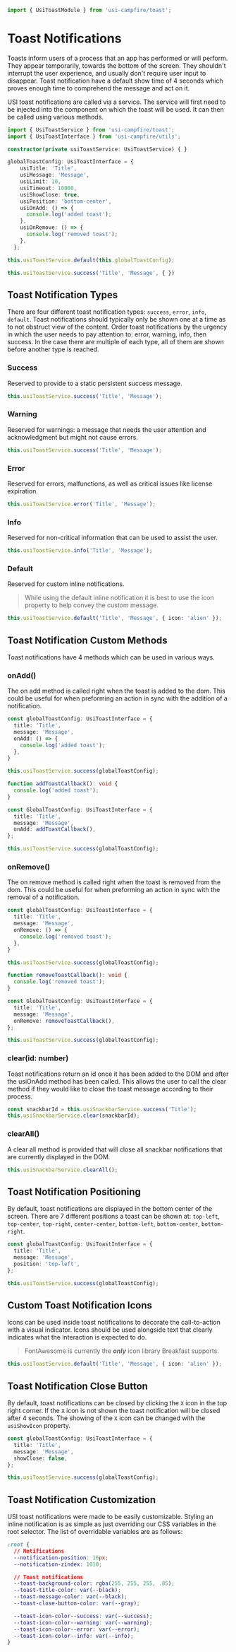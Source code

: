 ```ts
import { UsiToastModule } from 'usi-campfire/toast';
```

# Toast Notifications
Toasts inform users of a process that an app has performed or will perform. They appear temporarily, towards the
bottom of the screen. They shouldn't interrupt the user experience, and usually don't require user input to disappear.
Toast notification have a default show time of 4 seconds which proves enough time to comprehend the message and act
on it.

USI toast notifications are called via a service. The service will first need to be injected into the component on
which the toast will be used. It can then be called using various methods.

```ts
import { UsiToastService } from 'usi-campfire/toast';
import { UsiToastInterface } from 'usi-campfire/utils';

constructor(private usiToastService: UsiToastService) { }

globalToastConfig: UsiToastInterface = {
    usiTitle: 'Title',
    usiMessage: 'Message',
    usiLimit: 10,
    usiTimeout: 10000,
    usiShowClose: true,
    usiPosition: 'bottom-center',
    usiOnAdd: () => {
      console.log('added toast');
    },
    usiOnRemove: () => {
      console.log('removed toast');
    },
  };

this.usiToastService.default(this.globalToastConfig);

this.usiToastService.success('Title', 'Message', { })
```

## Toast Notification Types
There are four different toast notification types: `success`, `error`, `info`, `default`. Toast notifications
should typically only be shown one at a time as to not obstruct view of the content. Order toast notifications by the
urgency in which the user needs to pay attention to: error, warning, info, then success. In the case there are multiple
of each type, all of them are shown before another type is reached.

### Success
Reserved to provide to a static persistent success message.

```ts
this.usiToastService.success('Title', 'Message');
```

### Warning
Reserved for warnings: a message that needs the user attention and acknowledgment but might not cause errors.

```ts
this.usiToastService.success('Title', 'Message');
```

### Error
Reserved for errors, malfunctions, as well as critical issues like license expiration.

```ts
this.usiToastService.error('Title', 'Message');
```

### Info
Reserved for non-critical information that can be used to assist the user.

```ts
this.usiToastService.info('Title', 'Message');
```

### Default
Reserved for custom inline notifications.

> While using the default inline notification it is best to use the icon property to help convey the custom message.

```ts
this.usiToastService.default('Title', 'Message', { icon: 'alien' });
```

## Toast Notification Custom Methods
Toast notifications have 4 methods which can be used in various ways.

### onAdd()
The on add method is called right when the toast is added to the dom. This could be useful for when preforming an
action in sync with the addition of a notification.

```ts
const globalToastConfig: UsiToastInterface = {
  title: 'Title',
  message: 'Message',
  onAdd: () => {
    console.log('added toast');
  },
}

this.usiToastService.success(globalToastConfig);
```

```ts
function addToastCallback(): void {
  console.log('added toast');
}

const GlobalToastConfig: UsiToastInterface = {
  title: 'Title',
  message: 'Message',
  onAdd: addToastCallback(),
};

this.usiToastService.success(globalToastConfig);
```

### onRemove()
The on remove method is called right when the toast is removed from the dom. This could be useful for when preforming
an action in sync with the removal of a notification.

```ts
const globalToastConfig: UsiToastInterface = {
  title: 'Title',
  message: 'Message',
  onRemove: () => {
    console.log('removed toast');
  },
}

this.usiToastService.success(globalToastConfig);
```

```ts
function removeToastCallback(): void {
  console.log('removed toast');
}

const GlobalToastConfig: UsiToastInterface = {
  title: 'Title',
  message: 'Message',
  onRemove: removeToastCallback(),
};

this.usiToastService.success(globalToastConfig);
```

### clear(id: number)
Toast notifications return an id once it has been added to the DOM and after the usiOnAdd method has been called.
This allows the user to call the clear method if they would like to close the toast message according to their process.

```ts
const snackbarId = this.usiSnackbarService.success('Title');
this.usiSnackbarService.clear(snackbarId);
```

### clearAll()
A clear all method is provided that will close all snackbar notifications that are currently displayed in the DOM.

```ts
this.usiSnackbarService.clearAll();
```

## Toast Notification Positioning
By default, toast notifications are displayed in the bottom center of the screen. There are 7 different positions a
toast can be shown at: `top-left`, `top-center`, `top-right`, `center-center`, `bottom-left`, `bottom-center`,
`bottom-right`.

```ts
const globalToastConfig: UsiToastInterface = {
  title: 'Title',
  message: 'Message',
  position: 'top-left',
};

this.usiToastService.success(globalToastConfig);
```

## Custom Toast Notification Icons
Icons can be used inside toast notifications to decorate the call-to-action with a visual indicator. Icons should be
used alongside text that clearly indicates what the interaction is expected to do.

> FontAwesome is currently the ***only*** icon library Breakfast supports.

```ts
this.usiToastService.default('Title', 'Message', { icon: 'alien' });
```

## Toast Notification Close Button
By default, toast notifications can be closed by clicking the `X` icon in the top right corner. If the `X` icon is not
shown the toast notification will be closed after 4 seconds. The showing of the `X` icon can be changed with the
`usiShowIcon` property.

```ts
const globalToastConfig: UsiToastInterface = {
  title: 'Title',
  message: 'Message',
  showClose: false,
};

this.usiToastService.success(globalToastConfig);
```

## Toast Notification Customization
USI toast notifications were made to be easily customizable. Styling an inline notification is as simple as just
overriding our CSS variables in the root selector. The list of overridable variables are as follows:

```css
:root {
  // Notifications
  --notification-position: 16px;
  --notification-zindex: 1010;

  // Toast notifications
  --toast-background-color: rgba(255, 255, 255, .85);
  --toast-title-color: var(--black);
  --toast-message-color: var(--black);
  --toast-close-button-color: var(--gray);

  --toast-icon-color--success: var(--success);
  --toast-icon-color--warning: var(--warning);
  --toast-icon-color--error: var(--error);
  --toast-icon-color--info: var(--info);
}
```
